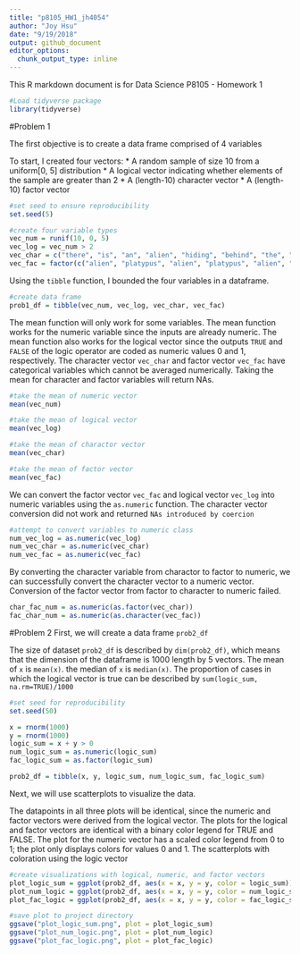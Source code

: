 ```yaml
---
title: "p8105_HW1_jh4054"
author: "Joy Hsu"
date: "9/19/2018"
output: github_document
editor_options: 
  chunk_output_type: inline
---
```


This R markdown document is for Data Science P8105 - Homework 1
```r
#Load tidyverse package
library(tidyverse)
```

#Problem 1

The first objective is to create a data frame comprised of 4 variables

To start, I created four vectors:
* A random sample of size 10 from a uniform[0, 5] distribution
* A logical vector indicating whether elements of the sample are greater than 2
* A (length-10) character vector
* A (length-10) factor vector
```r
#set seed to ensure reproducibility 
set.seed(5)

#create four variable types
vec_num = runif(10, 0, 5)
vec_log = vec_num > 2
vec_char = c("there", "is", "an", "alien", "hiding", "behind", "the", "black", "berry", "tree")
vec_fac = factor(c("alien", "platypus", "alien", "platypus", "alien", "platypus", "platypus", "platypus", "platypus", "platypus"))
```

Using the `tibble` function, I bounded the four variables in a dataframe. 
```r
#create data frame
prob1_df = tibble(vec_num, vec_log, vec_char, vec_fac)
```

The mean function will only work for some variables. The mean function works for the numeric variable since the inputs are already numeric. The mean function also works for the logical vector since the outputs `TRUE` and `FALSE` of the logic operator are coded as numeric values 0 and 1, respectively. The character vector `vec_char` and factor vector `vec_fac` have categorical variables which cannot be averaged numerically. Taking the mean for character and factor variables will return NAs.

```r
#take the mean of numeric vector
mean(vec_num)

#take the mean of logical vector
mean(vec_log)

#take the mean of charactor vector
mean(vec_char)

#take the mean of factor vector
mean(vec_fac)
```

We can convert the factor vector `vec_fac` and logical vector `vec_log` into numeric variables using the `as.numeric` function. The character vector conversion did not work and returned `NAs introduced by coercion`
```r
#attempt to convert variables to numeric class 
num_vec_log = as.numeric(vec_log)
num_vec_char = as.numeric(vec_char)
num_vec_fac = as.numeric(vec_fac)
```

By converting the character variable from charactor to factor to numeric, we can successfully convert the character vector to a numeric vector. Conversion of the factor vector from factor to character to numeric failed.    
```r
char_fac_num = as.numeric(as.factor(vec_char))
fac_char_num = as.numeric(as.character(vec_fac))
```

#Problem 2
First, we will create a data frame `prob2_df` 

The size of dataset `prob2_df` is described by `dim(prob2_df)`, which means that the dimension of the dataframe is 1000 length by 5 vectors.
The mean of `x` is `mean(x)`.
the median of `x` is `median(x)`.
The proportion of cases in which the logical vector is true can be described by `sum(logic_sum, na.rm=TRUE)/1000`
```r
#set seed for reproducibility
set.seed(50)

x = rnorm(1000)
y = rnorm(1000)
logic_sum = x + y > 0
num_logic_sum = as.numeric(logic_sum)
fac_logic_sum = as.factor(logic_sum)

prob2_df = tibble(x, y, logic_sum, num_logic_sum, fac_logic_sum)
```

Next, we will use scatterplots to visualize the data. 

The datapoints in all three plots will be identical, since the numeric and factor vectors were derived from the logical vector. The plots for the logical and factor vectors are identical with a binary color legend for TRUE and FALSE. The plot for the numeric vector has a scaled color legend from 0 to 1; the plot only displays colors for values 0 and 1. 
The scatterplots with coloration using the logic vector 

```r
#create visualizations with logical, numeric, and factor vectors
plot_logic_sum = ggplot(prob2_df, aes(x = x, y = y, color = logic_sum)) + geom_point(size = 1)
plot_num_logic = ggplot(prob2_df, aes(x = x, y = y, color = num_logic_sum)) + geom_point(size = 1)
plot_fac_logic = ggplot(prob2_df, aes(x = x, y = y, color = fac_logic_sum)) + geom_point(size = 1)

#save plot to project directory 
ggsave("plot_logic_sum.png", plot = plot_logic_sum)
ggsave("plot_num_logic.png", plot = plot_num_logic)
ggsave("plot_fac_logic.png", plot = plot_fac_logic)
```


